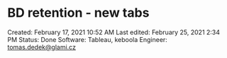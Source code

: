 # BD retention - new tabs

Created: February 17, 2021 10:52 AM
Last edited: February 25, 2021 2:34 PM
Status: Done
Software: Tableau, keboola
Engineer: tomas.dedek@glami.cz